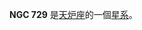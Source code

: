 {{NGCInfoBox|NGCID=NGC 729|發現者=約翰·弗里德里希·威廉·赫歇爾|發現日期=1837年11月30日|其他編號=NGC 727, ESO 354-10,MCG -6-5-12|曆元=J2000.0|赤經=1時53分49.3秒
|赤緯=-35°51'21"|星座=天炉座|星體=星系|星等=14.1|表面亮度=13.5|藍等=14.9}}

'''NGC 729''' 是[[天炉座|天炉座]]的一個[[星系|星系]]。

{{NGCReference|729}}
{{Catalogs|NGC=729}}